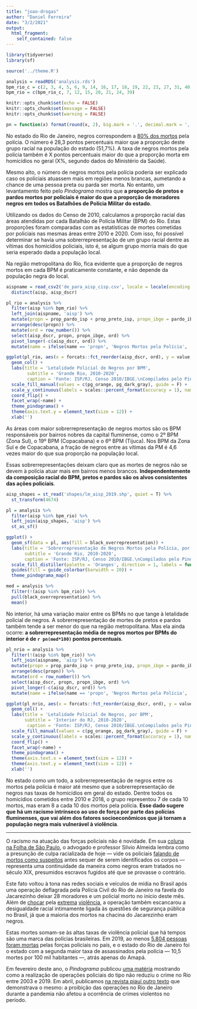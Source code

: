 ```yaml
---
title: "joao-drogas"
author: "Daniel Ferreira"
date: "3/2/2021"
output:
  html_fragment:
    self_contained: false
---
```


```r
library(tidyverse)
library(sf)

source('../theme.R')

analysis = readRDS('analysis.rds')
bpm_rio_c = c(2, 3, 4, 5, 6, 9, 14, 16, 17, 18, 19, 22, 23, 27, 31, 40, 41)
bpm_rio = c(bpm_rio_c, 7, 12, 15, 20, 21, 24, 39)

knitr::opts_chunk$set(echo = FALSE)
knitr::opts_chunk$set(message = FALSE)
knitr::opts_chunk$set(warning = FALSE)

pn = function(x) format(round(x, 2), big.mark = '.', decimal.mark = ',', nsmall = 0, digits = 2)
```

No estado do Rio de Janeiro, negros correspondem a [80% dos
mortos](https://g1.globo.com/rj/rio-de-janeiro/noticia/2020/02/08/80percent-dos-mortos-por-policiais-no-rj-no-1-semestre-de-2019-eram-negros-e-pardos-aponta-levantamento.ghtml)
pela polícia. O número é 28,3 pontos percentuais maior que a proporção deste
grupo racial na população do estado (51,7%). A taxa de negros mortos pela polícia
também é X pontos percentuais maior do que a proporção morta em homicídios no
geral (X%, segundo dados do Ministério da Saúde).

Mesmo alto, o número de negros mortos pela polícia poderia ser explicado caso
os policiais atuassem mais em regiões menos brancas, aumetando a chance de uma
pessoa preta ou parda ser morta. No entanto, um levantamento feito pelo
_Pindograma_ mostra que **a proporção de pretos e pardos mortos por policiais é
maior do que a proporção de moradores negros em todos os Batalhões de Polícia
Militar do estado**.

Utilizando os dados do Censo de 2010, calculamos a proporção racial das áreas
atendidas por cada Batalhão de Polícia Militar (BPM) do Rio. Estas proporções
foram comparadas com as estatísticas de mortes cometidas por policiais nas
mesmas áreas entre 2010 e 2020. Com isso, foi possível determinar se havia uma
sobrerrepresentação de um grupo racial dentre as vítimas dos homicídios
policiais, isto é, se algum grupo morria mais do que seria esperado dada a
população local.

Na região metropolitana do Rio, fica evidente que a proporção de negros mortos
em cada BPM é praticamente constante, e não depende da população negra do
local.

```r
aispname = read_csv2('de_para_aisp_cisp.csv', locale = locale(encoding = 'Latin1')) %>%
  distinct(aisp, aisp_dscr)

pl_rio = analysis %>%
  filter(aisp %in% bpm_rio) %>%
  left_join(aispname, 'aisp') %>%
  mutate(propn = prop_pardo_isp + prop_preto_isp, propn_ibge = pardo_ibge + preto_ibge) %>%
  arrange(desc(propn)) %>%
  mutate(ord = row_number()) %>%
  select(aisp_dscr, propn, propn_ibge, ord) %>%
  pivot_longer(-c(aisp_dscr, ord)) %>%
  mutate(name = ifelse(name == 'propn', 'Negros Mortos pela Polícia', 'População de Negros'))

ggplot(pl_rio, aes(x = forcats::fct_reorder(aisp_dscr, ord), y = value, fill = name)) +
  geom_col() +
  labs(title = 'Letalidade Policial de Negros por BPM',
        subtitle = 'Grande Rio, 2010-2020',
        caption = 'Fonte: ISP/RJ, Censo 2010/IBGE.\nCompilados pelo Pindograma.') +
  scale_fill_manual(values = c(pg_orange, pg_dark_gray), guide = F) +
  scale_y_continuous(labels = scales::percent_format(accuracy = 1), name = '') +
  coord_flip() +
  facet_wrap(~name) +
  theme_pindograma() +
  theme(axis.text.y = element_text(size = 12)) +
  xlab('')
```

As áreas com maior sobrerrepresentação de negros mortos são os BPM responsáveis
por bairros nobres da capital fluminense, como o 2º BPM (Zona Sul), o 19º BPM
(Copacabana) e o 6º BPM (Tijuca). Nos BPM da Zona Sul e de Copacabana, a fração
de negros entre as vítimas da PM é 4,6 vezes maior do que sua proporção na
população local.

Essas sobrerrepresentações deixam claro que as mortes de negros não se devem à
polícia atuar mais em bairros menos brancos. **Independentemente da composição
racial do BPM, pretos e pardos são os alvos consistentes das ações policiais**.

```r
aisp_shapes = st_read('shapes/lm_aisp_2019.shp', quiet = T) %>%
  st_transform(4674)

pl = analysis %>%
  filter(aisp %in% bpm_rio) %>%
  left_join(aisp_shapes, 'aisp') %>%
  st_as_sf()

ggplot() +
  geom_sf(data = pl, aes(fill = black_overrepresentation)) +
  labs(title = 'Sobrerrepresentação de Negros Mortos pela Polícia, por BPM',
       subtitle = 'Grande Rio, 2010-2020',
       caption = 'Fonte: ISP/RJ, Censo 2010/IBGE.\nCompilados pelo Pindograma.') +
  scale_fill_distiller(palette = 'Oranges', direction = 1, labels = function(x) paste0(round(x*100), 'pp')) +
  guides(fill = guide_colorbar(barwidth = 20)) +
  theme_pindograma_map()
```

```r
med = analysis %>%
  filter(!(aisp %in% bpm_rio)) %>%
  pull(black_overrepresentation) %>%
  mean()
```

No interior, há uma variação maior entre os BPMs no que tange à letalidade
policial de negros. A sobrerrepresentação de mortes de pretos e pardos também
tende a ser menor do que na região metropolitana. Mas ela ainda ocorre: **a
sobrerrepresentação média de negros mortos por BPMs do interior é de
`r pn(med*100)` pontos percentuais**.

```r
pl_nrio = analysis %>%
  filter(!(aisp %in% bpm_rio)) %>%
  left_join(aispname, 'aisp') %>%
  mutate(propn = prop_pardo_isp + prop_preto_isp, propn_ibge = pardo_ibge + preto_ibge) %>%
  arrange(desc(propn)) %>%
  mutate(ord = row_number()) %>%
  select(aisp_dscr, propn, propn_ibge, ord) %>%
  pivot_longer(-c(aisp_dscr, ord)) %>%
  mutate(name = ifelse(name == 'propn', 'Negros Mortos pela Polícia', 'População de Negros'))

ggplot(pl_nrio, aes(x = forcats::fct_reorder(aisp_dscr, ord), y = value, fill = name)) +
  geom_col() +
  labs(title = 'Letalidade Policial de Negros, por BPM',
       subtitle = 'Interior do RJ, 2010-2020',
        caption = 'Fonte: ISP/RJ, Censo 2010/IBGE.\nCompilados pelo Pindograma.') +
  scale_fill_manual(values = c(pg_orange, pg_dark_gray), guide = F) +
  scale_y_continuous(labels = scales::percent_format(accuracy = 1), name = '') +
  coord_flip() +
  facet_wrap(~name) +
  theme_pindograma() +
  theme(axis.text.x = element_text(size = 12)) +
  theme(axis.text.y = element_text(size = 12)) +
  xlab('') 
```

No estado como um todo, a sobrerrepresentação de negros entre os mortos pela
polícia é maior até mesmo que a sobrerrepresentação de negros nas taxas de
homicídios em geral do estado. Dentre todos os homicídios cometidos entre 2010
e 2018, o grupo representou 7 de cada 10 mortos, mas eram 8 a cada 10 dos
mortos pela polícia. **Esse dado sugere que há um racismo intrínseco ao uso de
força por parte das polícias fluminenses, que vai além dos fatores
socioeconômicos que já tornam a população negra mais vulnerável à violência**.

---

O racismo na atuação das forças policiais não é novidade. Em sua [coluna na
Folha de São
Paulo](https://www1.folha.uol.com.br/colunas/silvio-almeida/2021/05/o-suspeito-de-ser-escravo-do-seculo-19-e-o-morador-das-favelas-e-periferias-do-seculo-21.shtml),
o advogado e professor Silvio Almeida lembra como a presunção de culpa
racializada de hoje — vide os policiais [falando de mortos como
suspeitos](https://www1.folha.uol.com.br/cotidiano/2021/05/vitimas-do-jacarezinho-tinham-passagem-pela-policia-e-envolvimento-com-o-trafico-relatado-por-parentes.shtml)
antes sequer de serem identificados os corpos — representa uma continuidade da
maneira como negros eram tratados no século XIX, presumidos escravos fugidos
até que se provasse o contrário. 

Este fato voltou à tona nas redes sociais e veículos de mídia no Brasil após
uma operação deflagrada pela Polícia Civil do Rio de Janeiro na favela do
Jacarezinho deixar 28 moradores e um policial morto no início deste mês. Além
de
[chocar](https://www.metropoles.com/brasil/parem-de-nos-matar-pedem-moradores-do-jacarezinho-em-protesto)
pela
[extrema](https://ultimosegundo.ig.com.br/brasil/2021-05-08/morto-jacarezinho-sem-arma-sentado-cadeira-plastico.html)
[violência](https://oglobo.globo.com/rio/mortes-no-jacarezinho-cenario-de-violencia-marcou-comunidade-apos-operacao-policial-1-25010264),
a operação também escancarou a desigualdade racial intimamente ligada às
questões de segurança pública no Brasil, já que a maioria dos mortos na chacina
do Jacarezinho eram negros.

Estas mortes somam-se às altas taxas de violência policial que há tempos são
uma marca das polícias brasileiras. Em 2019, ao menos [5.804 pessoas foram
mortas](https://g1.globo.com/monitor-da-violencia/noticia/2020/04/16/numero-de-pessoas-mortas-pela-policia-cresce-no-brasil-em-2019-assassinatos-de-policiais-caem-pela-metade.ghtml)
pelas forças policiais no país, e o estado do Rio de Janeiro foi o estado com a
segunda maior taxa de assassinados pela polícia — 10,5 mortes por 100 mil
habitantes —, atrás apenas do Amapá.

Em fevereiro deste ano, o _Pindograma_ publicou [uma
matéria](https://pindograma.com.br/2021/02/19/incursoes.html) mostrando como a
realização de operações policiais do tipo não reduziu o crime no Rio entre 2003
e 2019. Em abril, publicamos [na revista piauí outro
texto](https://piaui.folha.uol.com.br/quanto-menos-policia-mais-paz/) que
demonstrava o mesmo: a proibição das operações no Rio de Janeiro durante a
pandemia não afetou a ocorrência de crimes violentos no período. 

